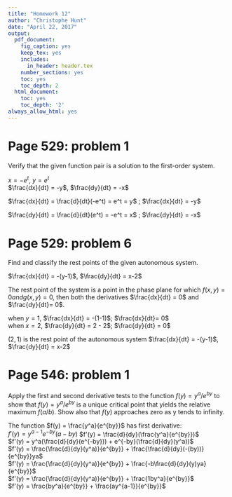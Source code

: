 ```yaml
---
title: "Homework 12"
author: "Christophe Hunt"
date: "April 22, 2017"
output:
  pdf_document:
    fig_caption: yes
    keep_tex: yes
    includes:
      in_header: header.tex
    number_sections: yes
    toc: yes
    toc_depth: 2
  html_document:
    toc: yes
    toc_depth: '2'
always_allow_html: yes
---
```


\newpage

# Page 529: problem 1

Verify that the given function pair is a solution to the first-order system. 

$x = -e^t$, $y = e^t$       
$\frac{dx}{dt} = -y$, $\frac{dy}{dt} = -x$      

$\frac{dx}{dt} = \frac{d}{dt}(-e^t) = e^t = y$ ; $\frac{dx}{dt} = -y$   

$\frac{dy}{dt} = \frac{d}{dt}(e^t) = -e^t = x$ ; $\frac{dy}{dt} = -x$   

# Page 529: problem 6

Find and classify the rest points of the given autonomous system. 

$\frac{dx}{dt} = -(y-1)$, $\frac{dy}{dt} = x-2$

The rest point of the system is a point in the phase plane for which $f(x,y) = 0 and g(x,y) = 0$, then both the derivatives $\frac{dx}{dt} = 0$ and $\frac{dy}{dt}= 0$. 

when $y = 1$, $\frac{dx}{dt} = -(1-1)$; $\frac{dx}{dt}= 0$    
when $x = 2$, $\frac{dy}{dt} = 2 - 2$; $\frac{dy}{dt} = 0$   

$(2,1)$ is the rest point of the autonomous system $\frac{dx}{dt} = -(y-1)$, $\frac{dy}{dt} = x-2$   

# Page 546: problem 1

Apply the first and second derivative tests to the function 
$f(y) = y^a/e^{by}$ to show that $f(y) = y^a/e^{by}$ is a unique critical point that yields the relative maximum $f(a/b)$. Show also that $f(y)$ approaches zero as y tends to infinity. 

The function $f(y) = \frac{y^a}{e^{by}}$ has first derivative:     
$f'(y) = y^{a-1}e^{-by}(a-by)$ 
$f'(y) = \frac{d}{dy}(\frac{y^a}{e^{by}})$        
$f'(y) = y^a(\frac{d}{dy}(e^{-by})) + e^{-by}(\frac{d}{dy}(y^a))$     
$f'(y) = \frac{\frac{d}{dy}(y^a)}{e^{by}} + \frac{\frac{d}{dy}(-(by))}{e^{by}}ya$      
$f'(y) = \frac{\frac{d}{dy}(y^a)}{e^{by}} + \frac{-b\frac{d}{dy}(y)ya}{e^{by}}$       
$f'(y) = \frac{\frac{d}{dy}(y^a)}{e^{by}} + \frac{1by^a}{e^{by}}$      
$f'(y) = \frac{by^a}{e^{by}} + \frac{ay^{a-1}}{e^{by}}$      
